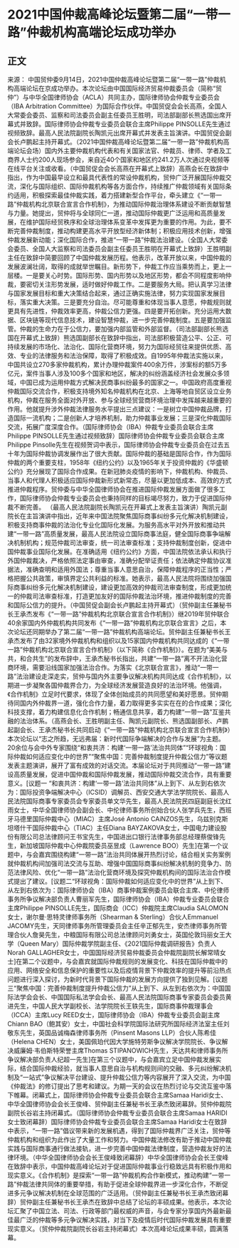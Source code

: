 # 2021中国仲裁高峰论坛暨第二届“一带一路”仲裁机构高端论坛成功举办
## 正文
来源： 中国贸仲委9月14日，2021中国仲裁高峰论坛暨第二届“一带一路”仲裁机构高端论坛在京成功举办。本次论坛由中国国际经济贸易仲裁委员会（简称“贸仲”）与中华全国律师协会（ACLA）共同主办，国际律师协会仲裁专业委员会（IBA Arbitration Committee）为国际合作伙伴。中国贸促会会长高燕，全国人大常委会委员、监察和司法委员会副主任委员王胜明，司法部副部长熊选国出席开幕式并致辞。国际律师协会仲裁专业委员会联合主席Philippe PINSOLLE先生通过视频致辞。最高人民法院副院长陶凯元出席开幕式并发表主旨演讲。中国贸促会副会长卢鹏起主持开幕式。（2021中国仲裁高峰论坛暨第二届“一带一路”仲裁机构高端论坛会场）国内外主要仲裁机构代表和有关国家法官、仲裁员、律师、学者及工商界人士约200人现场参会，来自近40个国家和地区约241.2万人次通过央视频等在线平台关注或收看。（中国贸促会会长高燕在开幕式上致辞）高燕会长在致辞中指出，作为中国最早设立和最具代表性的常设仲裁机构，贸仲广泛开展国际仲裁交流，深化与国际组织、国际仲裁机构等各方面合作，持续推广仲裁领域有关国际条约适用，积极探索最佳仲裁实践，着力搭建新型合作平台，牵头建立《“一带一路”仲裁机构北京联合宣言合作机制》，为推动国际仲裁治理体系建设不断贡献智慧与力量。她提出，贸仲将与全球同仁一道，推动国际仲裁更广泛运用和高质量发展，在维护国际经贸秩序和全球治理体系变革中发挥更为重要的作用。为此，要不断完善仲裁制度，推动构建更高水平开放型经济新体制；积极应用技术创新，增强仲裁发展新动能；深化国际合作，推进“一带一路”仲裁法治建设。（全国人大常委会委员、全国人大监察和司法委员会副主任委员王胜明在开幕式上致辞）王胜明副主任在致辞中简要回顾了中国仲裁发展历程。他表示，改革开放以来，中国仲裁的发展波澜壮阔，取得的成就举世瞩目。新形势下，仲裁工作应当乘势而上，更上一层楼。一是要关心时势。国际形势、国内形势以及地区形势，都会不同程度影响仲裁，要密切关注形势发展，适时做好仲裁工作。二是要服务大局。把认真学习法律与国家发展目标和重大决策结合起来，通过正确实施法律，努力实现国家发展目标，落实重大决策。三是要充分自治。尽可能尊重和体现当事人意愿，仲裁规则就更具有先进性，仲裁效率更高，仲裁公信力更强。四是要开拓创新。充分运用大数据、区块链等现代信息技术，建设智慧仲裁，进一步完善仲裁制度。五是要加强监管。仲裁的生命力在于公信力，要加强内部监管和外部监督。（司法部副部长熊选国在开幕式上致辞）熊选国副部长在致辞中指出，司法部积极营造公平、公正、可持续发展的市场化、法治化、国际化营商环境，努力为国际经贸往来提供优质、高效、专业的法律服务和法治保障，取得了积极成效。自1995年仲裁法实施以来，中国共设立270多家仲裁机构，累计办理仲裁案件400余万件，涉案标的额5万多亿元，案件当事人涉及100多个国家和地区，解决的纠纷涵盖经济社会发展众多领域，中国已成为运用仲裁方式解决民商事纠纷最多的国家之一。中国政府高度重视仲裁国际交流合作，积极支持境外知名仲裁机构在北京、上海等地自贸区设立业务机构，仲裁在服务全面对外开放、参与全球经贸营商环境治理中发挥越来越重要的作用。他就提升涉外仲裁法律服务水平提出三点建议：一是树立中国仲裁品牌，打造国际一流机构；二是创新人才培养机制，助力仲裁事业发展；三是深化仲裁国际交流，拓展广度深度合作。（国际律师协会（IBA）仲裁专业委员会联合主席Philippe PINSOLLE先生通过视频致辞）国际律师协会仲裁专业委员会联合主席Philippe Pinsolle先生在视频贺词中表示，国际律师协会仲裁专业委员会在过去五十年为国际仲裁协调发展作出了很大贡献。国际仲裁的基础是国际合作，作为国际仲裁的两个重要支柱，1958年《纽约公约》以及1965年关于投资仲裁的《华盛顿公约》充分展现了国际合作成果。在新冠肺炎疫情的影响下，仲裁机构、仲裁员、当事人和代理人积极适应国际仲裁新形式新常态，尽量以更加低成本、高效的方式推进仲裁程序。贸仲委与中华全国律师协会在推进国际仲裁发展方面做了很多工作，国际律师协会仲裁专业委员会也秉持同样的目标竭尽努力，致力于促进国际仲裁不断完善。 （最高人民法院副院长陶凯元在开幕式上发表主旨演讲）陶凯元副院长在主旨演讲中指出，近年来中国法院聚焦国际商事纠纷多元化解决机制建设，积极支持商事仲裁的法治化专业化国际化发展。为服务高水平对外开放和推动共建“一带一路”高质量发展，最高人民法院设立国际商事法庭，健全国际商事争端解决机制机构；规范仲裁司法审查，统一司法审查标准；支持仲裁制度创新，促进中国仲裁事业国际化发展。在准确适用《纽约公约》方面，中国法院依法承认和执行外国仲裁裁决，严格依照法定事由审查，准确分配举证责任；依法确定仲裁协议准据法，准确查明和适用外国法；尊重当事人意思自治，保障仲裁程序的正当性；严格把握公共政策，审慎界定公共利益的标准。她表示，最高人民法院将围绕加强国际商事纠纷多元化解决机制建设，建设更加高效的仲裁司法审查制度，形成更加统一的仲裁司法审查标准，打造更加友好的国际仲裁法治环境，推进仲裁制度的完善和国际公信力的提升。（中国贸促会副会长卢鹏起主持开幕式）（贸仲副主任兼秘书长王承杰发布《“一带一路”仲裁机构北京联合宣言合作机制》）继2019年贸仲联合40余家国内外仲裁机构共同发布《“一带一路”仲裁机构北京联合宣言》之后，本次论坛还同期举办了第二届“一带一路”仲裁机构高端论坛。贸仲副主任兼秘书长王承杰发布了由32家境外仲裁机构和组织以及15家国内仲裁机构共同达成的《“一带一路”仲裁机构北京联合宣言合作机制》（以下简称《合作机制》）。在题为“美美与共，和合共生”的发布辞中，王承杰秘书长指出，共建“一带一路”离不开法治化营商环境，需要沿线国家加强法治合作。为落实《北京联合宣言》，推动“一带一路”法治建设走深走实，贸仲与国内外主要争议解决机构共同达成《合作机制》，以期进一步凝聚各国仲裁界合力，为全球经济发展营造良好的法治环境。他强调，《合作机制》立足时代要求，体现了全体创始成员的共同愿望和美好愿景。贸仲期待同国内外仲裁界一道，强化合作力量，着力取得更多实实在在的合作成果；深化科技支撑，着力构建信息化合作机制；畅通信息共享，着力构建“一带一路”互鉴共融的法治体系。（高燕会长、王胜明副主任、陶凯元副院长、熊选国副部长、卢鹏起副会长、王承杰秘书长共同启动《“一带一路”仲裁机构北京联合宣言合作机制》）本次论坛以“志之所趋，无远弗届：新时代国际争端解决的合作与发展”为主题。20余位与会中外专家围绕“和衷共济：构建‘一带一路’法治共同体”“环球视角：国际仲裁如何适应变化中的世界”“聚焦中国：完善仲裁制度提升仲裁公信力”等议题发表主题演讲，展开了富有成效的对话交流。本届论坛对于共同推动“一带一路”建设高质量发展，促进中国仲裁和国际仲裁发展，推动国际仲裁交流合作，具有重要意义。[议题一 “和衷共济：构建‘一带一路’法治共同体”从上到下、从左到右依次为：国际投资争端解决中心（ICSID）调解员、西安交通大学法学院院长、最高人民法院国际商事专家委员会专家委员单文华先生，最高人民法院民四庭副庭长沈红雨女士，中华全国律师协会副会长、中伦律师事务所创始合伙人张学兵先生，西班牙马德里国际仲裁中心（MIAC）主席José Antonio CAíNZOS先生，乌兹别克斯坦塔什干国际仲裁中心（TIAC）主任Diana BAYZAKOVA女士，中国电力建设股份有限公司总法律顾问王书宝先生，中国进出口银行法律事务部总经理蔡俊锋先生，新加坡国际仲裁中心仲裁院委员巫昱成（Lawrence BOO）先生]在第一个议题中，与会嘉宾围绕构建“一带一路”法治共同体展开热烈讨论，结合相关实务案例就仲裁机构间加强司法交流与互助、增强中国国际商事纠纷解决机制的竞争力、防范法律风险、优化“一带一路”法治化营商环境及探究仲裁机构间的国际法治合作模式提出了建议。[议题二“环球视角：国际仲裁如何适应变化中的世界”从上到下、从左到右依次为：国际律师协会（IBA）商事仲裁案例委员会联合主席、中伦律师事务所争议解决部负责人曹丽军先生，国际律师协会（IBA）仲裁专业委员会联合主席Philippe PINSOLLE先生，国际商会（ICC）仲裁院主席Claudia SALOMON女士，谢尔曼·思特灵律师事务所（Shearman & Sterling）合伙人Emmanuel JACOMY先生，天同律师事务所管理委员会主任辛正郁先生，安杰律师事务所管理合伙人詹昊先生，中粮国际有限公司总法律顾问刘勇女士，英国伦敦玛丽女王大学（Queen Mary）国际仲裁学院副主任、《2021国际仲裁调研报告》负责人Norah GALLAGHER女士，中国国际经济贸易仲裁委员会仲裁院副院长解常晴女士]在第二个议题中，与会嘉宾就国际仲裁规则的发展变化、科技在国际仲裁中的应用、网络安全和信息保护的重要性以及后疫情背景下仲裁效率的提升等前沿热点问题进行深入探讨，为新时代背景下国际仲裁的发展方向提供了独到见解。[议题三“聚焦中国：完善仲裁制度提升仲裁公信力”从上到下、从左到右依次为：中国国际法学会会长、中国国际私法学会会长、最高人民法院国际商事专家委员会委员黄进先生，中国人民大学副校长、法学院院长王轶先生，国际商事仲裁理事会（ICCA）主席Lucy REED女士，国际律师协会（IBA）仲裁专业委员会副主席Chiann BAO（鲍其安）女士，中国社会科学院国际法研究所国际经济法室主任刘敬东先生，英国品诚梅森律师事务所（Pinsent Masons LLP）合伙人陈希佳（Helena CHEN）女士，美国佩珀代因大学施特劳斯争议解决学院院长、争议解决威廉姆·韦伯斯特荣誉主席Thomas STIPANOWICH先生，天达共和律师事务所争议解决部负责人纪超一先生]在第三个议题中，与会嘉宾立足中国仲裁发展实际，结合国际仲裁经验，就当事人意思自治与机构规则间的交融、多元纠纷解决机制及“一站式”争议解决平台建设、提升仲裁公信力等内容展开了深入交流，为中国《仲裁法》的修订提出了思考和建议。为期一天的会议在热烈讨论与交流互鉴中落下帷幕。闭幕式上，国际律师协会仲裁专业委员会联合主席Samaa Haridi女士、中华全国律师协会会长王俊峰、贸仲副主任兼秘书长王承杰致闭幕辞。贸仲仲裁院副院长谷岩主持闭幕式。（国际律师协会仲裁专业委员会联合主席Samaa HARIDI女士致闭幕辞）国际律师协会仲裁专业委员会联合主席Samaa Haridi女士在致辞中表示，“一带一路”倡议带来新的发展机遇，得到了国际仲裁界广泛关注，贸仲等仲裁机构和组织为此作出了大量工作和努力。中国仲裁法修改有助于推动中国仲裁实践与国际商事通行做法接轨，进一步完善中国仲裁法律制度，营造仲裁友好的法律环境。（中华全国律师协会会长王俊峰致闭幕辞）中华全国律师协会会长王俊峰在致辞中表示，中国仲裁高峰论坛对于促进国际仲裁事业行稳致远具有积极作用和现实意义。《合作机制》是探索“一带一路”仲裁机构合作新模式，推动构建“一带一路”仲裁法律共同体的重要举措，有助于促进全球仲裁界进一步深化合作，不断促进多元争议解决机制在全球范围的广泛适用。（贸仲副主任兼秘书长王承杰致闭幕辞）贸仲副主任兼秘书长王承杰在致辞中总结了论坛的丰硕成果。他表示，本次论坛汇聚了中国立法、司法、行政等部门最权威的声音，与会专家分享国内外最新最佳最广泛的仲裁等多元争议解决实践，对当下及疫情后时代国际仲裁发展具有重要现实意义。（贸仲仲裁院副院长谷岩主持闭幕式）本次高峰论坛成果丰硕，圆满落幕。